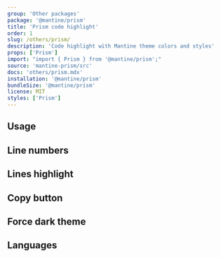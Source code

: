 ```yaml
---
group: 'Other packages'
package: '@mantine/prism'
title: 'Prism code highlight'
order: 1
slug: /others/prism/
description: 'Code highlight with Mantine theme colors and styles'
props: ['Prism']
import: "import { Prism } from '@mantine/prism';"
source: 'mantine-prism/src'
docs: 'others/prism.mdx'
installation: '@mantine/prism'
bundleSize: '@mantine/prism'
license: MIT
styles: ['Prism']
---
```



## Usage

<Demo data={PrismDemos.usage} />

## Line numbers

<Demo data={PrismDemos.lineNumbers} />

## Lines highlight

<Demo data={PrismDemos.linesHighlight} />

## Copy button

<Demo data={PrismDemos.copyLabel} />

## Force dark theme

<Demo data={PrismDemos.themeOverride} />

## Languages

<Demo data={PrismDemos.languages} />

